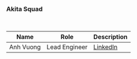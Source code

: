 ### Akita Squad

<br />

| Name      | Role          | Description                                        |
| --------- | ------------- | -------------------------------------------------- |
| Anh Vuong | Lead Engineer | [LinkedIn](https://www.linkedin.com/in/vuonganht/) |

<br />
